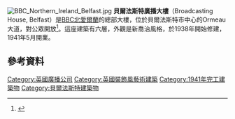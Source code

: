 {{coord|54.594|-5.930|display=title|region:GB_scale:5000}}
{{noteTA
|G1=英國地名
}}
[[Image:BBC_Northern_Ireland_Belfast.jpg|thumb]]
'''貝爾法斯特廣播大樓'''（Broadcasting House, Belfast）是[[BBC北愛爾蘭|BBC北愛爾蘭]]的總部大樓，位於貝爾法斯特市中心的Ormeau大道，對公眾開放<ref name="BB">{{cite web|title=The BBC NI Experience|work=BBC Northern Ireland website|url=https://www.bbc.co.uk/northernireland/experience/tours/|accessdate=29 November 2009|archive-date=2012-06-30|archive-url=https://web.archive.org/web/20120630045347/http://www.bbc.co.uk/northernireland/experience/tours/|dead-url=no}}</ref>。這座建築有六層，外觀是新喬治風格，於1938年開始修建，1941年5月開業。
==參考資料==
{{Reflist}}
{{Commons category|Broadcasting House, Belfast}}
{{BBC}}
[[Category:英國廣播公司|Category:英國廣播公司]]
[[Category:英國裝飾風藝術建築|Category:英國裝飾風藝術建築]]
[[Category:1941年完工建築物|Category:1941年完工建築物]]
[[Category:貝爾法斯特建築物|Category:貝爾法斯特建築物]]